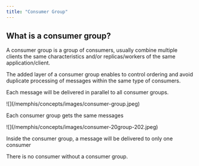 ```yaml
---
title: "Consumer Group"
---
```


## What is a consumer group?

A consumer group is a group of consumers, usually combine multiple clients the
same characteristics and/or replicas/workers of the same application/client.

The added layer of a consumer group enables to control ordering and avoid
duplicate processing of messages within the same type of consumers.

Each message will be delivered in parallel to all consumer groups.

<Frame>![](/memphis/concepts/images/consumer-group.jpeg)</Frame>

Each consumer group gets the same messages

<Frame>![](/memphis/concepts/images/consumer-20group-202.jpeg)</Frame>

Inside the consumer group, a message will be delivered to only one consumer

There is no consumer without a consumer group.
